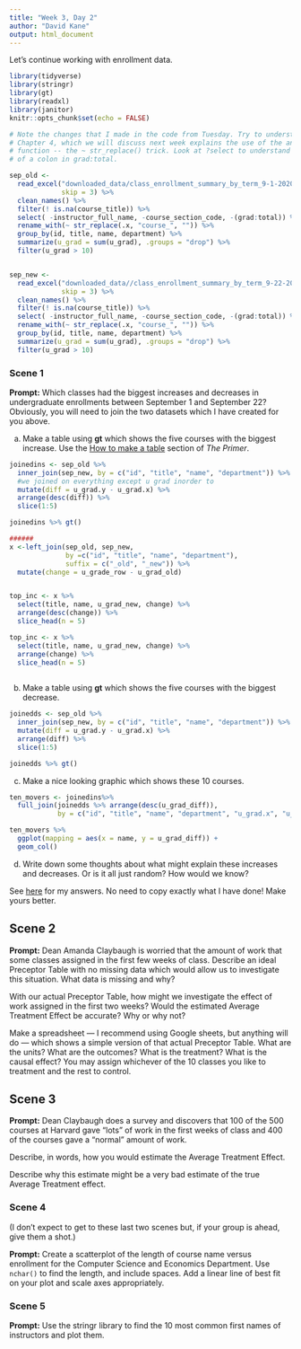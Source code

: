 ```yaml
---
title: "Week 3, Day 2"
author: "David Kane"
output: html_document
---
```


Let's continue working with enrollment data.


```r
library(tidyverse)
library(stringr)
library(gt)
library(readxl)
library(janitor)
knitr::opts_chunk$set(echo = FALSE)

# Note the changes that I made in the code from Tuesday. Try to understand them.
# Chapter 4, which we will discuss next week explains the use of the anonymous
# function -- the ~ str_replace() trick. Look at ?select to understand the use
# of a colon in grad:total.

sep_old <- 
  read_excel("downloaded_data/class_enrollment_summary_by_term_9-1-2020.xlsx", 
             skip = 3) %>% 
  clean_names() %>% 
  filter(! is.na(course_title)) %>% 
  select( -instructor_full_name, -course_section_code, -(grad:total)) %>%
  rename_with(~ str_replace(.x, "course_", "")) %>% 
  group_by(id, title, name, department) %>% 
  summarize(u_grad = sum(u_grad), .groups = "drop") %>% 
  filter(u_grad > 10)


sep_new <- 
  read_excel("downloaded_data//class_enrollment_summary_by_term_9-22-2020.xlsx", 
             skip = 3) %>% 
  clean_names() %>% 
  filter(! is.na(course_title)) %>% 
  select( -instructor_full_name, -course_section_code, -(grad:total)) %>%
  rename_with(~ str_replace(.x, "course_", "")) %>% 
  group_by(id, title, name, department) %>% 
  summarize(u_grad = sum(u_grad), .groups = "drop") %>% 
  filter(u_grad > 10)
```

### Scene 1

**Prompt:** Which classes had the biggest increases and decreases in undergraduate enrollments between September 1 and September 22? Obviously, you will need to join the two datasets which I have created for you above.

a) Make a table using **gt** which shows the five courses with the biggest increase. Use the [How to make a table](https://davidkane9.github.io/PPBDS/tools.html#how-to-make-a-table) section of *The Primer*.

```r
joinedins <- sep_old %>%
  inner_join(sep_new, by = c("id", "title", "name", "department")) %>%
  #we joined on everything except u grad inorder to 
  mutate(diff = u_grad.y - u_grad.x) %>%
  arrange(desc(diff)) %>%
  slice(1:5)

joinedins %>% gt()

######
x <-left_join(sep_old, sep_new,
              by =c("id", "title", "name", "department"),
              suffix = c("_old", "_new")) %>%
  mutate(change = u_grade_row - u_grad_old)


top_inc <- x %>%
  select(title, name, u_grad_new, change) %>%
  arrange(desc(change)) %>%
  slice_head(n = 5)

top_inc <- x %>%
  select(title, name, u_grad_new, change) %>%
  arrange(change) %>%
  slice_head(n = 5)
  

```


b) Make a table using **gt** which shows the five courses with the biggest decrease.

```r
joinedds <- sep_old %>%
  inner_join(sep_new, by = c("id", "title", "name", "department")) %>%
  mutate(diff = u_grad.y - u_grad.x) %>%
  arrange(diff) %>%
  slice(1:5)

joinedds %>% gt()
```


c) Make a nice looking graphic which shows these 10 courses.

```r
ten_movers <- joinedins%>%
  full_join(joinedds %>% arrange(desc(u_grad_diff)),
            by = c("id", "title", "name", "department", "u_grad.x", "u_grad.y", "u_grad_diff"))

ten_movers %>%
  ggplot(mapping = aes(x = name, y = u_grad_diff)) +
  geom_col()
```


d) Write down some thoughts about what might explain these increases and decreases. Or is it all just random? How would we know?

See [here](https://rpubs.com/dkane/week-3) for my answers. No need to copy exactly what I have done! Make yours better.





## Scene 2

**Prompt:** Dean Amanda Claybaugh is worried that the amount of work that some classes assigned in the first few weeks of class. Describe an ideal Preceptor Table with no missing data which would allow us to investigate this situation. What data is missing and why? 

With our actual Preceptor Table, how might we investigate the effect of work assigned in the first two weeks? Would the estimated Average Treatment Effect be accurate? Why or why not?

Make a spreadsheet --- I recommend using Google sheets, but anything will  do --- which shows a simple version of that actual Preceptor Table. What are the units? What are the outcomes? What is the treatment? What is the causal effect? You may assign whichever of the 10 classes you like to treatment and the rest to control.

## Scene 3

**Prompt:** Dean Claybaugh does a survey and discovers that 100 of the 500 courses at Harvard gave "lots" of work in the first weeks of class and 400 of the courses gave a "normal" amount of work.

Describe, in words, how you would estimate the Average Treatment Effect. 

Describe why this estimate might be a very bad estimate of the true Average Treatment effect.

### Scene 4

(I don't expect to get to these last two scenes but, if your group is ahead, give them a shot.)

**Prompt:** Create a scatterplot of the length of course name versus enrollment for the Computer Science and Economics Department. Use `nchar()` to find the length, and include spaces. Add a linear line of best fit on your plot and scale axes appropriately.


### Scene 5

**Prompt:** Use the stringr library to find the 10 most common first names of instructors and plot them. 

